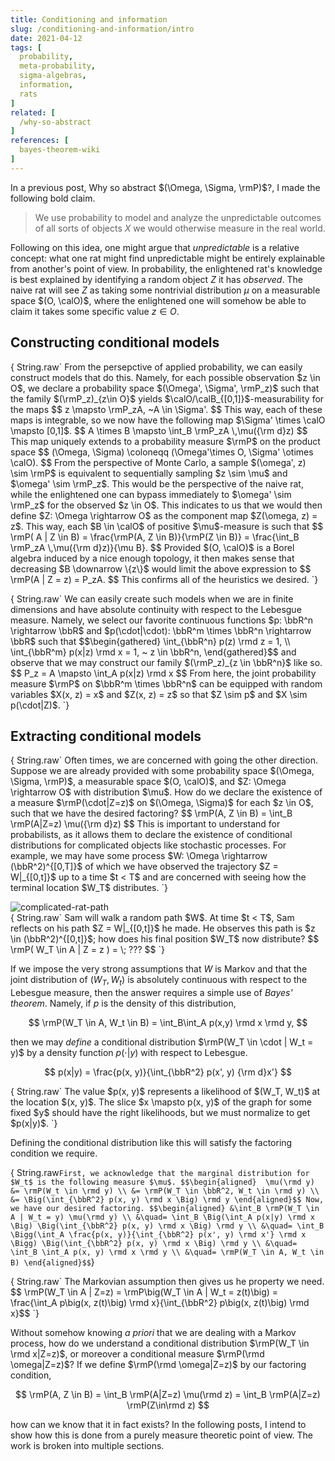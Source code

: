 ```yaml
---
title: Conditioning and information
slug: /conditioning-and-information/intro
date: 2021-04-12
tags: [
  probability,
  meta-probability,
  sigma-algebras,
  information,
  rats
]
related: [
  /why-so-abstract
]
references: [
  bayes-theorem-wiki
]
---
```




In a previous post, <Link to="/why-so-abstract">Why so abstract $(\Omega, \Sigma, \rmP)$?</Link>, I made the following bold claim.

> We use probability to model and analyze the unpredictable outcomes of all sorts of objects $X$ we would otherwise measure in the real world.

Following on this idea, one might argue that _unpredictable_ is a relative concept: what one rat might find unpredictable might be entirely explainable from another's point of view.
In probability, the enlightened rat's knowledge is best explained by identifying a random object $Z$ it has *observed*.
The naive rat will see $Z$ as taking some nontrivial distribution $\mu$ on a measurable space $(O, \calO)$, where the enlightened one will somehow be able to claim it takes some specific value $z \in O$.

## Constructing conditional models

<p>{ String.raw`
  From the persepctive of applied probability, we can easily construct models that do this.
  Namely, for each possible observation $z \in O$, we declare a probability space $(\Omega', \Sigma', \rmP_z)$ such that the family $(\rmP_z)_{z\in O}$ yields $\calO/\calB_{[0,1]}$-measurability for the maps
  $$ z \mapsto \rmP_zA, ~A \in \Sigma'. $$
  This way, each of these maps is integrable, so we now have the following map $\Sigma' \times \calO \mapsto [0,1]$.
  $$ A \times B \mapsto \int_B \rmP_zA \,\mu({\rm d}z) $$
  This map uniquely extends to a probability measure $\rmP$ on the product space 
  $$ (\Omega, \Sigma) \coloneqq (\Omega'\times O, \Sigma' \otimes \calO). $$
  From the perspective of Monte Carlo, a sample $(\omega', z) \sim \rmP$ is equivalent to sequentially sampling $z \sim \mu$ and $\omega' \sim \rmP_z$.
  This would be the perspective of the naive rat, while the enlightened one can bypass immediately to $\omega' \sim \rmP_z$ for the observed $z \in O$. 
  This indicates to us that we would then define $Z: \Omega \rightarrow O$ as the component map $Z(\omega, z) = z$.
  This way, each $B \in \calO$ of positive $\mu$-measure is such that
  $$ \rmP( A | Z \in B) = \frac{\rmP(A, Z \in B)}{\rmP(Z \in B)} = \frac{\int_B \rmP_zA \,\mu({\rm d}z)}{\mu B}. $$
  Provided $(O, \calO)$ is a Borel algebra induced by a nice enough topology, it then makes sense that decreasing $B \downarrow \{z\}$ would limit the above expression to 
  $$ \rmP(A | Z = z) = P_zA. $$
  This confirms all of the heuristics we desired.
`}
</p>

<p>{ String.raw`
  We can easily create such models when we are in finite dimensions and have absolute continuity with respect to the Lebesgue measure.
  Namely, we select our favorite continuous functions $p: \bbR^n \rightarrow \bbR$ and $p(\cdot|\cdot): \bbR^m \times \bbR^n \rightarrow \bbR$ such that
  $$\begin{gathered} \int_{\bbR^n} p(z) \rmd z = 1, \\ \int_{\bbR^m} p(x|z) \rmd x = 1, ~ z \in \bbR^n, \end{gathered}$$
  and observe that we may construct our family $(\rmP_z)_{z \in \bbR^n}$ like so.
  $$ P_z = A \mapsto \int_A p(x|z) \rmd x $$
  From here, the joint probability measure $\rmP$ on $\bbR^m \times \bbR^n$ can be equipped with random variables $X(x, z) = x$ and $Z(x, z) = z$ so that $Z \sim p$ and $X \sim p(\cdot|Z)$.
`}</p>

## Extracting conditional models

<p>{ String.raw`
  Often times, we are concerned with going the other direction.
  Suppose we are already provided with some probability space $(\Omega, \Sigma, \rmP)$, a measurable space $(O, \calO)$, and $Z: \Omega \rightarrow O$ with distribution $\mu$.
  How do we declare the existence of a measure $\rmP(\cdot|Z=z)$ on $(\Omega, \Sigma)$ for each $z \in O$, such that we have the desired factoring?
  $$ \rmP(A, Z \in B) = \int_B \rmP(A|Z=z) \mu({\rm d}z) $$
  This is important to understand for probabilists, as it allows them to declare the existence of conditional distributions for complicated objects like stochastic processes.
  For example, we may have some process $W: \Omega \rightarrow (\bbR^2)^{[0,T]}$ of which we have observed the trajectory $Z = W|_{[0,t]}$ up to a time $t < T$ and are concerned with seeing how the terminal location $W_T$ distributes.
`}</p>

<div className="card" style={{ margin: '1em auto', maxWidth: '800px' }}>
  <div className="card-image">
    <img 
      src={ ratPath } 
      alt="complicated-rat-path" 
      style={{ maxHeight: '300px', margin: '1em auto', display: 'block' }}/>
  </div>
  <div className="card-content">{ String.raw`
      Sam will walk a random path $W$.
      At time $t < T$, Sam reflects on his path $Z = W|_{[0,t]}$ he made.
      He observes this path is $z \in (\bbR^2)^{[0,t]}$; how does his final position $W_T$ now distribute?
      $$ \rmP( W_T \in A | Z = z ) = \; ??? $$
    `}
  </div>
</div>

If we impose the very strong assumptions that $W$ is Markov and that the joint distribution of $(W_T, W_t)$ is absolutely continuous with respect to the Lebesgue measure, then the answer requires a simple use of <Cite bibKey="bayes-theorem-wiki">Bayes' theorem</Cite>.
Namely, if $p$ is the density of this distribution,

$$ \rmP(W_T \in A, W_t \in B) = \int_B\int_A p(x,y) \rmd x \rmd y, $$

then we may *define* a conditional distribution $\rmP(W_T \in \cdot | W_t = y)$ by a density function $p(\cdot|y)$ with respect to Lebesgue.

$$ p(x|y) = \frac{p(x, y)}{\int_{\bbR^2} p(x', y) {\rm d}x'} $$

<div className="card"
  style={{
    display: 'block',
    margin: '1em auto',
    maxWidth: '800px', 
  }}
  >
  <Density className="card-image" />
  <div className="card-content">{ String.raw`
    The value $p(x, y)$ represents a likelihood of $(W_T, W_t)$ at the location $(x, y)$.
    The slice $x \mapsto p(x, y)$ of the graph for some fixed $y$ should have the right likelihoods, but we must normalize to get $p(x|y)$.
  `}</div>
</div>



Defining the conditional distribution like this will satisfy the factoring condition we require.

<Proof>{ String.raw`
  First, we acknowledge that the marginal distribution for $W_t$ is the following measure $\mu$.
  $$\begin{aligned} 
    \mu(\rmd y) &= \rmP(W_t \in \rmd y) \\
    &= \rmP(W_T \in \bbR^2, W_t \in \rmd y) \\
    &= \Big(\int_{\bbR^2} p(x, y) \rmd x \Big) \rmd y
  \end{aligned}$$
  Now, we have our desired factoring.
  $$\begin{aligned}
    &\int_B \rmP(W_T \in A | W_t = y) \mu(\rmd y) \\
    &\quad= \int_B \Big(\int_A p(x|y) \rmd x \Big) \Big(\int_{\bbR^2} p(x, y) \rmd x \Big) \rmd y \\
    &\quad= \int_B \Bigg(\int_A \frac{p(x, y)}{\int_{\bbR^2} p(x', y) \rmd x'} \rmd x \Bigg) \Big(\int_{\bbR^2} p(x, y) \rmd x \Big) \rmd y \\
    &\quad= \int_B \int_A p(x, y) \rmd x \rmd y \\
    &\quad= \rmP(W_T \in A, W_t \in B)
  \end{aligned}$$
`}</Proof>

<p>{ String.raw`
  The Markovian assumption then gives us he property we need.
  $$ \rmP(W_T \in A | Z=z) = \rmP\big(W_T \in A | W_t = z(t)\big) = \frac{\int_A p\big(x, z(t)\big) \rmd x}{\int_{\bbR^2} p\big(x, z(t)\big) \rmd x}$$
`}</p>

Without somehow knowing *a priori* that we are dealing with a Markov process, how do we understand a conditional distribution $\rmP(W_T \in \rmd x|Z=z)$, or moreover a conditional measure $\rmP(\rmd \omega|Z=z)$?
If we define $\rmP(\rmd \omega|Z=z)$ by our factoring condition,

$$ \rmP(A, Z \in B) = \int_B \rmP(A|Z=z) \mu(\rmd z) = \int_B \rmP(A|Z=z) \rmP(Z\in\rmd z) $$

how can we know that it in fact exists?
In the following posts, I intend to show how this is done from a purely measure theoretic point of view.
The work is broken into multiple sections.

